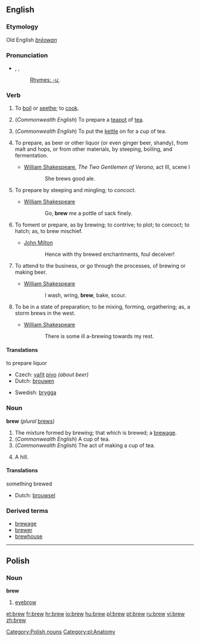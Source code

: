 ==English==
===Etymology===
Old English ''[[brēowan]]''
===Pronunciation===
* {{AHD|bro͞o}}, {{IPA|/bruː/}}, {{SAMPA|/bru:/}}
*: [[Rhymes:English:-uː|Rhymes: -uː]]
===Verb===
{{En-infl-reg-consonant|brew||}}

# {{transitive}} {{obsolete}} To [[boil]] or [[seethe]]; to [[cook]]. 
# {{transitive}} (''Commonwealth English'') To prepare a [[teapot]] of [[tea]].
# {{transitive}} (''Commonwealth English'') To put the [[kettle]] on for a cup of tea. 
# {{transitive}} To prepare, as beer or other liquor (or even ginger beer, shandy), from malt and hops, or from other materials, by steeping, boiling, and fermentation.
#* [[w:William Shakespeare|William Shakespeare]], ''The Two Gentlemen of Verona'', act III, scene I
#:: She brews good ale.
# {{transitive}} To prepare by steeping and mingling; to concoct.
#* [[w:William Shakespeare|William Shakespeare]]
#:: Go, '''brew''' me a pottle of sack finely.
# {{transitive}} To foment or prepare, as by brewing; to contrive; to plot; to concoct; to hatch; as, to brew mischief.
#* [[w:John Milton|John Milton]]
#:: Hence with thy brewed enchantments, foul deceiver!
# {{intransitive}} To attend to the business, or go through the processes, of brewing or making beer.
#* [[w:William Shakespeare|William Shakespeare]]
#:: I wash, wring, '''brew''', bake, scour.
# {{intransitive}} To be in a state of preparation; to be mixing, forming, orgathering; as, a storm brews in the west.
#* [[w:William Shakespeare|William Shakespeare]]
#:: There is some ill a-brewing towards my rest.

====Translations====
;to prepare liquor
{{top}}
*Czech: [[vařit]] [[pivo]] ''(about beer)''
*Dutch: [[brouwen]]
{{mid}}
*Swedish: [[brygga]]
{{bottom}}

===Noun===
'''brew''' (''plural'' [[brews]])
# The mixture formed by brewing; that which is brewed; a [[brewage]].
# (''Commonwealth English'') A cup of tea.
# (''Commonwealth English'') The act of making a cup of tea.
# {{UK}} {{colloquial}} A hill.

====Translations====
;something brewed
{{top}}
*Dutch: [[brouwsel]] {{n}}
{{mid}}
{{bottom}}

===Derived terms===
* [[brewage]]
* [[brewer]]
* [[brewhouse]]

----

==Polish==

===Noun===
'''brew''' {{f}}
# [[eyebrow]]
[[Category:Polish nouns]]
[[Category:pl:Anatomy]]

[[et:brew]]
[[fr:brew]]
[[hr:brew]]
[[io:brew]]
[[hu:brew]]
[[pl:brew]]
[[pt:brew]]
[[ru:brew]]
[[vi:brew]]
[[zh:brew]]